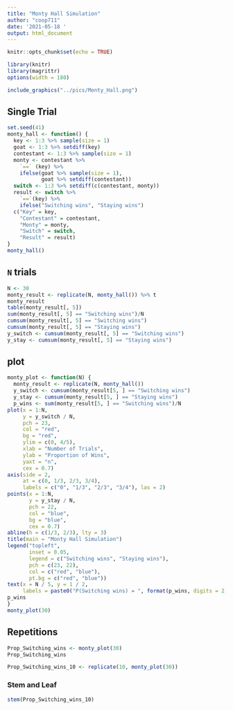 ```yaml
---
title: "Monty Hall Simulation"
author: "coop711"
date: '2021-05-18 '
output: html_document
---
```


```r
knitr::opts_chunk$set(echo = TRUE)
```

```r
library(knitr)
library(magrittr)
options(width = 180)
```

```r
include_graphics("../pics/Monty_Hall.png")
```

<P style = "page-break-before:always">

## Single Trial

```r
set.seed(41)
monty_hall <- function() {
  key <- 1:3 %>% sample(size = 1)
  goat <- 1:3 %>% setdiff(key)
  contestant <- 1:3 %>% sample(size = 1)
  monty <- contestant %>%
    `==` (key) %>%
    ifelse(goat %>% sample(size = 1), 
           goat %>% setdiff(contestant))
  switch <- 1:3 %>% setdiff(c(contestant, monty))
  result <- switch %>% 
    `==`(key) %>%
    ifelse("Switching wins", "Staying wins") 
  c("Key" = key, 
    "Contestant" = contestant, 
    "Monty" = monty, 
    "Switch" = switch, 
    "Result" = result)
}
monty_hall()
```

<P style = "page-break-before:always">

## `N` trials

```r
N <- 30
monty_result <- replicate(N, monty_hall()) %>% t
monty_result
table(monty_result[, 5])
sum(monty_result[, 5] == "Switching wins")/N
cumsum(monty_result[, 5] == "Switching wins")
cumsum(monty_result[, 5] == "Staying wins")
y_switch <- cumsum(monty_result[, 5] == "Switching wins")
y_stay <- cumsum(monty_result[, 5] == "Staying wins")
```

## plot

```r
monty_plot <- function(N) {
  monty_result <- replicate(N, monty_hall())
  y_switch <- cumsum(monty_result[5, ] == "Switching wins")
  y_stay <- cumsum(monty_result[5, ] == "Staying wins")
  p_wins <- sum(monty_result[5, ] == "Switching wins")/N
plot(x = 1:N, 
     y = y_switch / N, 
     pch = 23, 
     col = "red", 
     bg = "red", 
     ylim = c(0, 4/5),
     xlab = "Number of Trials",
     ylab = "Proportion of Wins",
     yaxt = "n",
     cex = 0.7)
axis(side = 2, 
     at = c(0, 1/3, 2/3, 3/4), 
     labels = c("0", "1/3", "2/3", "3/4"), las = 2)
points(x = 1:N, 
       y = y_stay / N, 
       pch = 22, 
       col = "blue", 
       bg = "blue", 
       cex = 0.7)
abline(h = c(1/3, 2/3), lty = 3)
title(main = "Monty Hall Simulation")
legend("topleft", 
       inset = 0.05, 
       legend = c("Switching wins", "Staying wins"), 
       pch = c(23, 22), 
       col = c("red", "blue"), 
       pt.bg = c("red", "blue"))
text(x = N / 5, y = 1 / 2, 
     labels = paste0("P(Switching wins) = ", format(p_wins, digits = 2, nsmall = 2)))
p_wins
}
monty_plot(30)
```

## Repetitions

```r
Prop_Switching_wins <- monty_plot(30)
Prop_Switching_wins
```

```r
Prop_Switching_wins_10 <- replicate(10, monty_plot(30))
```

### Stem and Leaf

```r
stem(Prop_Switching_wins_10)
```
